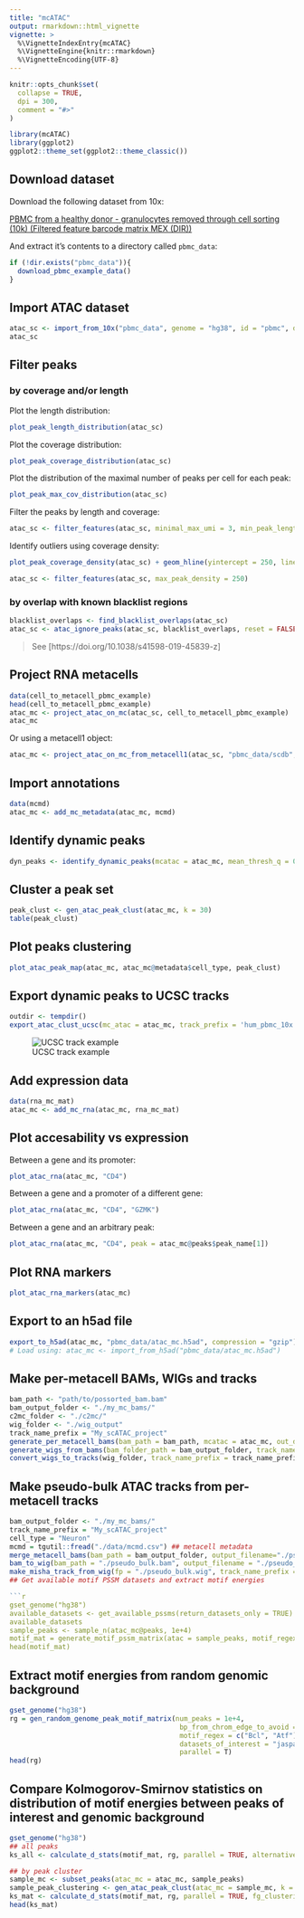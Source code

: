 ```yaml
---
title: "mcATAC"
output: rmarkdown::html_vignette
vignette: >
  %\VignetteIndexEntry{mcATAC}
  %\VignetteEngine{knitr::rmarkdown}
  %\VignetteEncoding{UTF-8}
---
```


```r
knitr::opts_chunk$set(
  collapse = TRUE,
  dpi = 300,
  comment = "#>"
)
```

```r
library(mcATAC)
library(ggplot2)
ggplot2::theme_set(ggplot2::theme_classic())
```

## Download dataset

Download the following dataset from 10x: 

[PBMC from a healthy donor - granulocytes removed through cell sorting (10k) (Filtered feature barcode matrix MEX (DIR))](https://support.10xgenomics.com/single-cell-multiome-atac-gex/datasets/1.0.0/pbmc_granulocyte_sorted_10k?)


And extract it's contents to a directory called `pbmc_data`:

```r
if (!dir.exists("pbmc_data")){
  download_pbmc_example_data()
}
```

## Import ATAC dataset

```r
atac_sc <- import_from_10x("pbmc_data", genome = "hg38", id = "pbmc", description = "PBMC from a healthy donor - granulocytes removed through cell sorting (10k)")
atac_sc
```

## Filter peaks 

### by coverage and/or length

Plot the length distribution:

```r
plot_peak_length_distribution(atac_sc)
```

Plot the coverage distribution:

```r
plot_peak_coverage_distribution(atac_sc)
```

Plot the distribution of the maximal number of peaks per cell for each peak:

```r
plot_peak_max_cov_distribution(atac_sc)
```

Filter the peaks by length and coverage:

```r
atac_sc <- filter_features(atac_sc, minimal_max_umi = 3, min_peak_length = 200, max_peak_length = 1000)
```

Identify outliers using coverage density: 

```r
plot_peak_coverage_density(atac_sc) + geom_hline(yintercept = 250, linetype = "dashed", color = "red")
```

```r
atac_sc <- filter_features(atac_sc, max_peak_density = 250)
```

### by overlap with known blacklist regions 

```r
blacklist_overlaps <- find_blacklist_overlaps(atac_sc)
atac_sc <- atac_ignore_peaks(atac_sc, blacklist_overlaps, reset = FALSE)
```

> See [https://doi.org/10.1038/s41598-019-45839-z]

## Project RNA metacells 

```r
data(cell_to_metacell_pbmc_example)
head(cell_to_metacell_pbmc_example)
atac_mc <- project_atac_on_mc(atac_sc, cell_to_metacell_pbmc_example)
atac_mc
```

Or using a metacell1 object: 
```r
atac_mc <- project_atac_on_mc_from_metacell1(atac_sc, "pbmc_data/scdb", "rna")
```
## Import annotations
```r
data(mcmd)
atac_mc <- add_mc_metadata(atac_mc, mcmd)
```
## Identify dynamic peaks
```r
dyn_peaks <- identify_dynamic_peaks(mcatac = atac_mc, mean_thresh_q = 0.05)
```

## Cluster a peak set
```r
peak_clust <- gen_atac_peak_clust(atac_mc, k = 30)
table(peak_clust)
```

## Plot peaks clustering 

```r
plot_atac_peak_map(atac_mc, atac_mc@metadata$cell_type, peak_clust)
```

## Export dynamic peaks to UCSC tracks
```r
outdir <- tempdir()
export_atac_clust_ucsc(mc_atac = atac_mc, track_prefix = 'hum_pbmc_10x', normalization = 'lfcom', output_dir = outdir)
```

![UCSC track example](ucsc_output_example.png "Example of UCSC output on human PBMC data from 10X Genomics")


## Add expression data 

```r
data(rna_mc_mat)
atac_mc <- add_mc_rna(atac_mc, rna_mc_mat)
```

## Plot accesability vs expression 

Between a gene and its promoter:

```r
plot_atac_rna(atac_mc, "CD4")
```

Between a gene and a promoter of a different gene: 

```r
plot_atac_rna(atac_mc, "CD4", "GZMK")
```

Between a gene and an arbitrary peak:

```r
plot_atac_rna(atac_mc, "CD4", peak = atac_mc@peaks$peak_name[1])
```

## Plot RNA markers 

```r
plot_atac_rna_markers(atac_mc)
```

## Export to an h5ad file

```r
export_to_h5ad(atac_mc, "pbmc_data/atac_mc.h5ad", compression = "gzip")
# Load using: atac_mc <- import_from_h5ad("pbmc_data/atac_mc.h5ad")
```

## Make per-metacell BAMs, WIGs and tracks

```r
bam_path <- "path/to/possorted_bam.bam"
bam_output_folder <- "./my_mc_bams/"
c2mc_folder <- "./c2mc/"
wig_folder <- "./wig_output"
track_name_prefix = "My_scATAC_project"
generate_per_metacell_bams(bam_path = bam_path, mcatac = atac_mc, out_dir = bam_output_folder, c2mc_path = c2mc_folder)
generate_wigs_from_bams(bam_folder_path = bam_output_folder, track_name_prefix = track_name_prefix, output_path = wig_folder, parallel = TRUE)
convert_wigs_to_tracks(wig_folder, track_name_prefix = track_name_prefix, description = NULL, parallel = TRUE, force = FALSE)
```

## Make pseudo-bulk ATAC tracks from per-metacell tracks

```r
bam_output_folder <- "./my_mc_bams/"
track_name_prefix = "My_scATAC_project"
cell_type = "Neuron"
mcmd = tgutil::fread("./data/mcmd.csv") ## metacell metadata
merge_metacell_bams(bam_path = bam_output_folder, output_filename="./pseudo_bulk.bam", mcs = which(mcmd$cell_type == cell_type), parallel = T)
bam_to_wig(bam_path = "./pseudo_bulk.bam", output_filename = "./pseudo_bulk.wig", track_name_prefix = track_name_prefix)
make_misha_track_from_wig(fp = "./pseudo_bulk.wig", track_name_prefix = track_name_prefix, description = glue::glue("Pseudo-bulk track of ATAC signal from {cell_type} cells"))
## Get available motif PSSM datasets and extract motif energies

```r
gset_genome("hg38")
available_datasets <- get_available_pssms(return_datasets_only = TRUE)
available_datasets
sample_peaks <- sample_n(atac_mc@peaks, 1e+4)
motif_mat = generate_motif_pssm_matrix(atac = sample_peaks, motif_regex = c("Bcl", "Atf"), datasets_of_interest = "jaspar", parallel = T)
head(motif_mat)
```

## Extract motif energies from random genomic background

```r
gset_genome("hg38")
rg = gen_random_genome_peak_motif_matrix(num_peaks = 1e+4,
                                          bp_from_chrom_edge_to_avoid = 1e+6, 
                                          motif_regex = c("Bcl", "Atf"),
                                          datasets_of_interest = "jaspar", 
                                          parallel = T)
head(rg)
```

## Compare Kolmogorov-Smirnov statistics on distribution of motif energies between peaks of interest and genomic background

```r
gset_genome("hg38")
## all peaks
ks_all <- calculate_d_stats(motif_mat, rg, parallel = TRUE, alternative = "less", nc = parallel::detectCores())  

## by peak cluster
sample_mc <- subset_peaks(atac_mc = atac_mc, sample_peaks)  
sample_peak_clustering <- gen_atac_peak_clust(atac_mc = sample_mc, k = 10)  
ks_mat <- calculate_d_stats(motif_mat, rg, parallel = TRUE, fg_clustering = sample_peak_clustering, alternative = "less", nc = parallel::detectCores())  
head(ks_mat)  
```